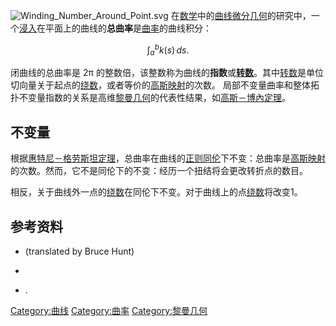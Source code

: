 [[File:Winding_Number_Around_Point.svg|thumb]]
在[[数学|数学]]中的[[曲线微分几何|曲线微分几何]]的研究中，一个[[浸入|浸入]]在平面上的曲线的'''总曲率'''是[[曲率|曲率]]的曲线积分：

:<math>\int_a^b k(s)\,ds.</math>

闭曲线的总曲率是 2π 的整数倍，该整数称为曲线的'''指数'''或'''[[转数|转数]]'''。其中[[转数|转数]]是单位切向量关于起点的[[卷繞數|绕数]]，或者等价的[[高斯映射|高斯映射]]的次数。
局部不变量曲率和整体拓扑不变量指数的关系是高维[[黎曼几何|黎曼几何]]的代表性结果，如[[高斯-博内定理|高斯－博內定理]]。

== 不变量 ==
根据[[惠特尼－格劳斯坦定理|惠特尼－格劳斯坦定理]]，总曲率在曲线的[[正则同伦|正则同伦]]下不变：总曲率是[[高斯映射|高斯映射]]的次数。然而，它不是同伦下的不变：经历一个扭结将会更改转折点的数目。

相反，关于曲线外一点的[[卷繞數|绕数]]在同伦下不变。对于曲线上的点[[卷繞數|绕数]]将改变1。


==参考资料==
*{{citation|first= Wolfgang|last=Kuhnel|title=Differential Geometry: Curves - Surfaces - Manifolds|publisher=American Mathematical Society|year=2005|edition=2nd|isbn=978-0821839881}} (translated by Bruce Hunt)
*{{citation|title=On the Total Curvature of Knots|first=John W.|last=Milnor|authorlink=約翰·米爾諾|journal=The Annals of Mathematics, Second Series|volume=52|number=2|year=1950|pages=248–257|url=http://www.jstor.org/stable/1969467|doi=10.2307/1969467|accessdate=2010-04-13|archive-date=2020-02-25|archive-url=https://web.archive.org/web/20200225090146/https://www.jstor.org/stable/1969467|dead-url=no}}
*{{citation|first=John M.|last=Sullivan|title=Curves of finite total curvature|year=2007|id={{arxiv|math/0606007}}}}.

{{曲率}}

[[Category:曲线|Category:曲线]]
[[Category:曲率|Category:曲率]]
[[Category:黎曼几何|Category:黎曼几何]]